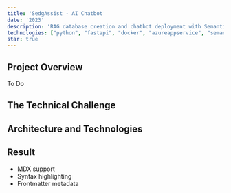 ```yaml
---
title: 'SedgAssist - AI Chatbot'
date: '2023'
description: 'RAG database creation and chatbot deployment with Semantic Kernel'
technologies: ["python", "fastapi", "docker", "azureappservice", "semantickernel", "azureaisearch", "azureaistudio", "azureopenai"] 
star: true
---
```


## Project Overview

To Do

## The Technical Challenge

## Architecture and Technologies

## Result

- MDX support
- Syntax highlighting
- Frontmatter metadata 